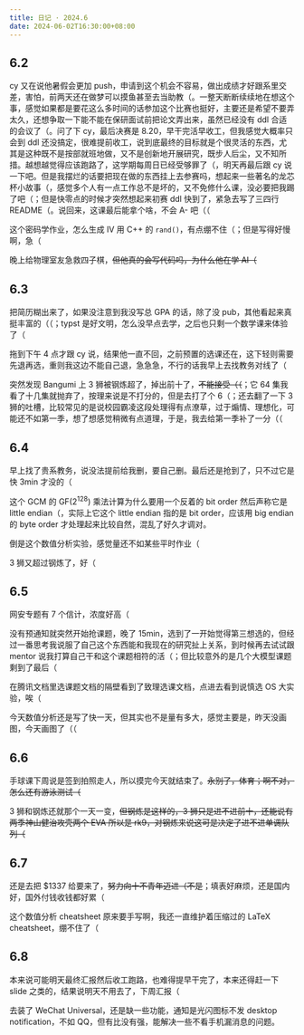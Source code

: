 ```yaml
---
title: 日记 · 2024.6
date: 2024-06-02T16:30:00+08:00
---
```


## 6.2

cy 又在说他暑假会更加 push，申请到这个机会不容易，做出成绩才好跟系里交差，害怕，前两天还在做梦可以摸鱼甚至去当助教（。一整天断断续续地在想这个事，感觉如果都是要花这么多时间的话参加这个比赛也挺好，主要还是希望不要弄太久，还想争取一下能不能在保研面试前把论文弄出来，虽然已经没有 ddl 合适的会议了（。问了下 cy，最后决赛是 8.20，早干完活早收工，但我感觉大概率只会到 ddl 还没搞定，很难提前收工，说到底最终的目标就是个很灵活的东西，尤其是这种既不是按部就班地做，又不是创新地开展研究，既步人后尘，又不知所措。越想越觉得应该跑路了，这学期每周日已经受够罪了（，明天再最后跟 cy 说一下吧。但是我摆烂的话要把现在做的东西挂上去参赛吗，想起来一些著名的龙芯杯小故事（，感觉多个人有一点工作总不是坏的，又不免修什么课，没必要把我踢了吧（；但是快零点的时候才突然想起来初赛 ddl 快到了，紧急去写了三四行 README（。说回来，这课最后能拿个啥，不会 A- 吧（（

这个密码学作业，怎么生成 IV 用 C++ 的 `rand()`，有点绷不住（；但是写得好慢啊，急（

晚上给物理室友急救四子棋，~~但他真的会写代码吗，为什么他在学 AI（~~

## 6.3

把简历糊出来了，如果没注意到我没写总 GPA 的话，除了没 pub，其他看起来真挺丰富的（（；typst 是好文明，怎么没早点去学，之后也只剩一个数学课来体验了（

拖到下午 4 点才跟 cy 说，结果他一直不回，之前预置的选课还在，这下轻则需要先退再选，重则我这边不能自己退，急急急，不行的话我早上去找教务对线了（

突然发现 Bangumi 上 3 狮被钢炼超了，掉出前十了，~~不能接受（（~~；它 64 集我看了十几集就抛弃了，按理来说是不打分的，但是去打了个 6（；还去翻了一下 3 狮的吐槽，比较常见的是说校园霸凌这段处理得有点潦草，过于煽情、理想化，可能还不如第一季，想了想感觉稍微有点道理，于是，我去给第一季补了一分（（

## 6.4

早上找了贵系教务，说没法提前给我删，要自己删。最后还是抢到了，只不过它是快 3min 才没的（

这个 GCM 的 $\mathrm{GF}(2^{128})$ 乘法计算为什么要用一个反着的 bit order 然后声称它是 little endian（，实际上它这个 little endian 指的是 bit order，应该用 big endian 的 byte order 才处理起来比较自然，混乱了好久才调对。

倒是这个数值分析实验，感觉量还不如某些平时作业（

3 狮又超过钢炼了，好（

## 6.5

网安专题有 7 个信计，浓度好高（

没有预通知就突然开始抢课题，晚了 15min，选到了一开始觉得第三想选的，但经过一番思考我说服了自己这个东西能和我现在的研究扯上关系，到时候再去试试跟 mentor 说我打算自己干和这个课题相符的活（；但比较意外的是几个大模型课题剩到了最后（

在腾讯文档里选课题文档的隔壁看到了致理选课文档，点进去看到说慎选 OS 大实验，唉（

今天数值分析还是写了快一天，但其实也不是量有多大，感觉主要是，昨天没画图，今天画图了（（

## 6.6

手球课下周说是签到拍照走人，所以摸完今天就结束了。~~永别了，体育；啊不对，怎么还有游泳测试（~~

3 狮和钢炼还就那个一天一变，~~但钢炼是这样的，3 狮只是进不进前十，还能说有两季神山健治攻壳两个 EVA 所以是 rk9，对钢炼来说这可是决定了进不进单调队列（~~

## 6.7

还是去把 $1337 给要来了，~~努力向十不青年迈进（不是~~；填表好麻烦，还是国内好，国外付钱收钱都好累（

这个数值分析 cheatsheet 原来要手写啊，我还一直维护着压缩过的 LaTeX cheatsheet，绷不住了（

## 6.8

本来说可能明天最终汇报然后收工跑路，也难得提早干完了，本来还得赶一下 slide 之类的，结果说明天不用去了，下周汇报（

去装了 WeChat Universal，还是缺一些功能，通知是光闪图标不发 desktop notification，不如 QQ，但有比没有强，能解决一些不看手机漏消息的问题。
